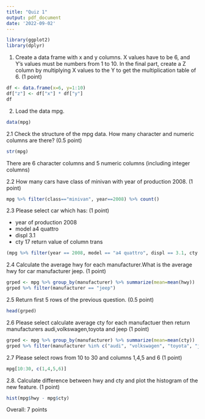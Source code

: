 ```yaml
---
title: "Quiz 1"
output: pdf_document
date: '2022-09-02'
---
```


```r
library(ggplot2)
library(dplyr)
```



1. Create a data frame with x and y columns. X values have to be 6, and Y's values must be
numbers from 1 to 10. In the final part, create a Z column by multiplying X values to the Y
to get the multiplication table of 6. (1 point)

```r
df <- data.frame(x=6, y=1:10)
df["z"] <- df["x"] * df["y"]
df

```

2. Load the data mpg.

```r

data(mpg)

```

2.1 Check the structure of the mpg data. How many character and numeric columns are there? (0.5 point)

```r
str(mpg)
```

There are 6 character columns and 5 numeric columns (including integer columns)


2.2 How many cars have class of minivan with year of production 2008. (1 point)

```r
mpg %>% filter(class=="minivan", year==2008) %>% count()
```


2.3 Please select car which has: (1 point)

- year of production 2008
- model a4 quattro
- displ 3.1 
- cty 17 
return value of column trans

```r
(mpg %>% filter(year == 2008, model == "a4 quattro", displ == 3.1, cty == 17))$trans
```



2.4 Calculate the average hwy for each manufacturer.What is the average hwy for car manufacturer jeep. (1 point)

```r
grped <- mpg %>% group_by(manufacturer) %>% summarize(mean=mean(hwy))
grped %>% filter(manufacturer == "jeep")

```


2.5 Return first 5 rows of the previous question. (0.5 point)

```r
head(grped)
```


2.6 Please select calculate average cty for each manufactuer then return manufacturers audi,volkswagen,toyota and jeep (1 point)


```r
grped <- mpg %>% group_by(manufacturer) %>% summarize(mean=mean(cty))
grped %>% filter(manufacturer %in% c("audi", "volkswagen", "toyota", "jeep"))
```



2.7 Please select rows from 10 to 30 and columns 1,4,5 and 6 (1 point)

```r
mpg[10:30, c(1,4,5,6)]
```


2.8. Calculate difference between hwy and cty and plot the histogram of the new feature. (1 point)
```r
hist(mpg$hwy - mpg$cty)
```


Overall: 7 points


